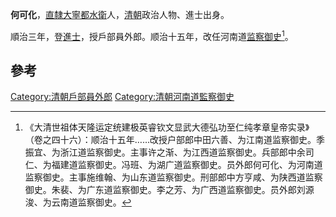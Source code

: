 '''何可化'''，[[直隸|直隸]][[大寧|大寧]][[都水衛|都水衛]]人，[[清朝|清朝]]政治人物、進士出身。

順治三年，登[[進士|進士]]，授戶部員外郎。顺治十五年，改任河南道[[监察御史|监察御史]]<ref>《大清世祖体天隆运定统建极英睿钦文显武大德弘功至仁纯孝章皇帝实录》（卷之四十六）：顺治十五年……改授户部郎中田六善、为江南道监察御史。季振宜、为浙江道监察御史。主事许之渐、为江西道监察御史。兵部郎中余司仁、为福建道监察御史。冯班、为湖广道监察御史。员外郎何可化、为河南道监察御史。主事施维翰、为山东道监察御史。刑部郎中方亨咸、为陕西道监察御史。朱裴、为广东道监察御史。李之芳、为广西道监察御史。员外郎刘源浚、为云南道监察御史。</ref>。

==參考==
{{reflist}}
{{清朝人物小作品}}
{{顺治三年丙戌科殿试金榜}}
[[Category:清朝戶部員外郎|Category:清朝戶部員外郎]]
[[Category:清朝河南道監察御史|Category:清朝河南道監察御史]]